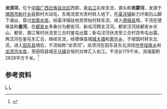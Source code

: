{{Infobox River
  | river_name      = 龙须河
  | image_name      = 
  | image_size      = 
  | caption         = 
  | origin          = [[广西壮族自治区|广西壮族自治区]][[靖西市|靖西市]][[魁圩乡|魁圩乡]]大动屯
  | mouth           = 广西壮族自治区[[田东县|田东县]][[平马镇_(田东县)|平马镇]]合恒村[[右江_(河流)|右江]]
  | basin_countries = 广西靖西市、德保县、田东县
  | length          = 179 km
  | elevation       = 
  | mouth_elevation = 
  | discharge       = 
  | watershed       = 2828 km<sup>2</sup>
}}
'''龙须河'''，位于[[中国|中国]][[广西壮族自治区|广西壮族自治区]]西部，是[[右江_(河流)|右江]]右岸支流，源头称'''岜蒙河'''，发源于[[靖西市|靖西市]][[魁圩乡|魁圩乡]]庭那村大动屯，东南流至大贡村转入地下，在[[渠洋镇|渠洋镇]]新力圩南石山脚下涌出，穿过[[岜蒙水库|岜蒙水库]]，经渠洋镇驻地至弄帖村转东流，进入[[德保县|德保县]]境，干流在德保县称'''鉴河'''，在[[都安乡|都安乡]]多桑分为都安河、新屯河两支汊河。都安汊河经都安乡伏山、都安、旗江等村伏流至三合村鉴屯出露；新屯汊河伏流至三合村百布屯出露，两汊河在鉴屯东汇合，继续东流，经德保县城[[城关镇_(德保县)|城关镇]]和[[荣华乡_(德保县)|荣华乡]]，于坡国村转东北流，进入[[田东县|田东县]]境后，干流始称“龙须河”。龙须河在田东县东北流经[[作登瑶族乡|作登瑶族乡]]和[[龙须河水库|龙须河水库]]，至田阳县城[[平马镇_(田东县)|平马镇]]合恒村对岸汇入右江。干流长179千米，流域面积2828平方千米。<ref name="中国河湖大典">{{cite book zh |author=《[[中国河湖大典|中国河湖大典]]》编纂委员会 |title=《中国河湖大典·珠江卷》 |format=M|edition=1 |location=北京 |publisher=中国水利水电出版社 |date=2013年1月 |pages=136页 |id= ISBN 978-7-5170-0561-2}}</ref>

==参考资料==
{{reflist}}

[[Category:右江水系|L]]
[[Category:广西河流|L]]